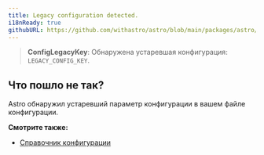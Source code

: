 ```yaml
---
title: Legacy configuration detected.
i18nReady: true
githubURL: https://github.com/withastro/astro/blob/main/packages/astro/src/core/errors/errors-data.ts
---
```


> **ConfigLegacyKey**: Обнаружена устаревшая конфигурация: `LEGACY_CONFIG_KEY`.

## Что пошло не так?

Astro обнаружил устаревший параметр конфигурации в вашем файле конфигурации.

**Смотрите также:**

-  [Справочник конфигурации](/ru/reference/configuration-reference/)